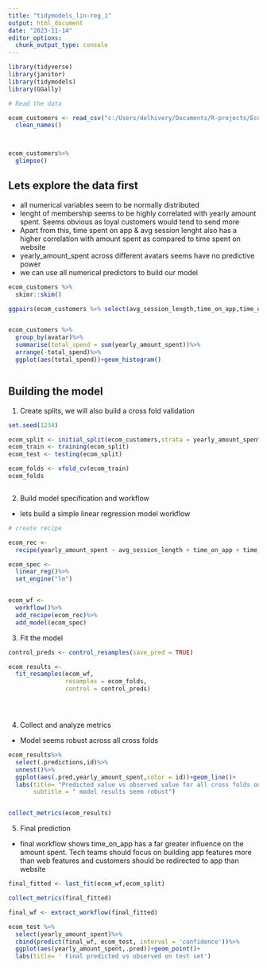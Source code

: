 ```yaml
---
title: "tidymodels_lin-reg_1"
output: html_document
date: "2023-11-14"
editor_options: 
  chunk_output_type: console
---
```



```r
library(tidyverse)
library(janitor)
library(tidymodels)
library(GGally)

# Read the data 

ecom_customers <- read_csv("c:/Users/delhivery/Documents/R-projects/Ecommerce Customers.csv")%>%
  clean_names()



ecom_customers%>%
  glimpse()


```


## Lets explore the data first 
- all numerical variables seem to be normally distributed 
- lenght of membership seems to be highly correlated with yearly amount spent. Seems obvious as loyal customers would tend to send more 
- Apart from this, time spent on app & avg session lenght also has a higher correlation with amount spent as compared to time spent on website 
- yearly_amount_spent across different avatars seems have no predictive power 
- we can use all numerical predictors to build our model 




```r

ecom_customers %>% 
  skimr::skim()

ggpairs(ecom_customers %>% select(avg_session_length,time_on_app,time_on_website,length_of_membership,yearly_amount_spent))


ecom_customers %>% 
  group_by(avatar)%>%
  summarise(total_spend = sum(yearly_amount_spent))%>%
  arrange(-total_spend)%>%
  ggplot(aes(total_spend))+geom_histogram()



```


## Building the model 

1. Create splits, we will also build a cross fold validation 

```r
set.seed(1234)

ecom_split <- initial_split(ecom_customers,strata = yearly_amount_spent)
ecom_train <- training(ecom_split)
ecom_test <- testing(ecom_split)

ecom_folds <- vfold_cv(ecom_train)
ecom_folds



```


2. Build model specification and workflow 
- lets build a simple linear regression model workflow 

```r

# create recipe 

ecom_rec <- 
  recipe(yearly_amount_spent ~ avg_session_length + time_on_app + time_on_website + length_of_membership , data = ecom_train)

ecom_spec <- 
  linear_reg()%>%
  set_engine("lm")


ecom_wf <- 
  workflow()%>%
  add_recipe(ecom_rec)%>%
  add_model(ecom_spec)

```


3. Fit the model 

```r

control_preds <- control_resamples(save_pred = TRUE)

ecom_results <- 
  fit_resamples(ecom_wf,
                resamples = ecom_folds,
                control = control_preds)





```

4. Collect and analyze metrics 
- Model seems robust across all cross folds

```r

ecom_results%>%
  select(.predictions,id)%>%
  unnest()%>%
  ggplot(aes(.pred,yearly_amount_spent,color = id))+geom_line()+
  labs(title= "Predicted value vs observed value for all cross folds on training set",
       subtitle = " model results seem robust")


collect_metrics(ecom_results)


```

5. Final prediction
- final workflow shows time_on_app has a far greater influence on the amount spent. Tech teams should focus on building app features more than web features and customers should be redirected to app than website


```r

final_fitted <- last_fit(ecom_wf,ecom_split)

collect_metrics(final_fitted)

final_wf <- extract_workflow(final_fitted)

ecom_test %>%
  select(yearly_amount_spent)%>%
  cbind(predict(final_wf, ecom_test, interval = 'confidence'))%>%
  ggplot(aes(yearly_amount_spent,.pred))+geom_point()+
  labs(title= ' Final predicted vs observed on test set')



```

